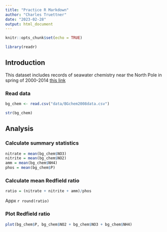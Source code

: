 ```yaml
---
title: "Practice R Markdown"
author: "Charles Truettner"
date: "2023-02-28"
output: html_document
---
```


```r
knitr::opts_chunk$set(echo = TRUE)

library(readr)
```

## Introduction

This dataset includes records of seawater chemistry near the North Pole in spring of 2000-2014 [this link](https://arcticdata.io/catalog/view/doi:10.18739/A25T3FZ8X)

### Read data

```r

bg_chem <- read.csv("data/BGchem2008data.csv")

str(bg_chem)

```

## Analysis


### Calculate summary statistics

```r

nitrate = mean(bg_chem$NO3)
nitrite = mean(bg_chem$NO2)
amm = mean(bg_chem$NH4)
phos = mean(bg_chem$P)

```

### Calculate mean Redfield ratio

```r

ratio = (nitrate + nitrite + amm)/phos


```
Appx `r round(ratio)`


### Plot Redfield ratio

```r

plot(bg_chem$P, bg_chem$NO2 + bg_chem$NO3 + bg_chem$NH4)

```

